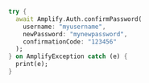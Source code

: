 ```dart
try {
  await Amplify.Auth.confirmPassword(
    username: "myusername",
    newPassword: "mynewpassword",
    confirmationCode: "123456"
  );
} on AmplifyException catch (e) {
  print(e);
}
```